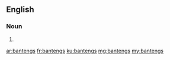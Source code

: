 ==English==

===Noun===
{{head|en|plural}}

# {{plural of|banteng|lang=en|nocat=1}}

[[ar:bantengs]]
[[fr:bantengs]]
[[ku:bantengs]]
[[mg:bantengs]]
[[my:bantengs]]